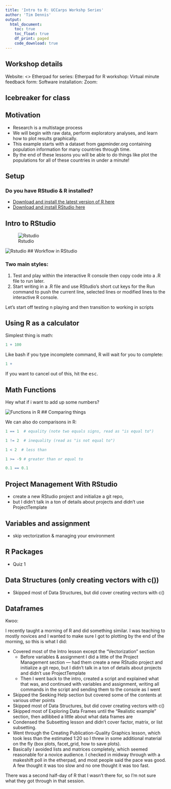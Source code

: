 ```yaml
---
title: 'Intro to R: UCCarps Workshp Series'
author: 'Tim Dennis'
output: 
  html_document:
    toc: true
    toc_float: true
    df_print: paged
    code_download: true
---
```


## Workshop details 

Website: <>
Etherpad for series: 
Etherpad for R workshop: 
Virtual minute feedback form: 
Software installation: 
Zoom: 

## Icebreaker for class 


## Motivation 

* Research is a multistage process
* We will begin with raw data, perform exploratory analyses, and learn how to plot results graphically. 
* This example starts with a dataset from gapminder.org containing population information for many countries through time. 
* By the end of these lessons you will be able to do things like plot the populations for all of these countries in under a minute!


## Setup 

### Do you have RStudio & R installed? 

* [Download and install the latest version of R here](https://www.r-project.org/)
* [Download and install RStudio here](https://www.rstudio.com/)

## Intro to RStudio 

![Rstudio](https://swcarpentry.github.io/r-novice-gapminder/fig/01-rstudio.png)

![Rstudio](https://librarycarpentry.org/lc-r/fig/RStudioPanes.png)
## Workflow in RStudio 

### Two main styles: 

1. Test and play within the interactive R console then copy code into a .R file to run later.
1. Start writing in a .R file and use RStudio’s short cut keys for the Run command to push the current line, selected lines or modified lines to the interactive R console.

Let's start off testing n playing and then transition to working in scripts

## Using R as a calculator

Simplest thing is math: 

```r
1 + 100

```

Like bash if you type incomplete command, R will wait for you to complete:

```r
1 + 
```

If you want to cancel out of this, hit the <kbd>esc</kbd>. 

## Math Functions 

Hey what if i want to add up some numbers? 


![Functions in R](https://science.nu/wp-content/uploads/2019/06/image-8.png)
## Comparing things 

We can also do comparisons in R:


```r
1 == 1  # equality (note two equals signs, read as "is equal to")
```

```r
1 != 2  # inequality (read as "is not equal to")
```
```r
1 < 2  # less than

```

```r
1 >= -9 # greater than or equal to
```

```r
0.1 == 0.1
```

## Project Management With RStudio

* create a new RStudio project and initialize a git repo, 
* but I didn’t talk in a ton of details about projects and didn’t use ProjectTemplate

## Variables and assignment

* skip vectorization & managing your environment 

## R Packages

* Quiz 1 


## Data Structures (only creating vectors with c())
* Skipped most of Data Structures, but did cover creating vectors with c()

## Dataframes 


Kwoo: 

I recently taught a morning of R and did something similar. I was teaching to mostly novices and I wanted to make sure I got to plotting by the end of the morning, so this is what I did:

* Covered most of the Intro lesson except the “Vectorization” section
   * Before variables & assignment I did a little of the Project Management section — had them create a new RStudio project and initialize a git repo, but I didn’t talk in a ton of details about projects and didn’t use ProjectTemplate
   * Then I went back to the intro, created a script and explained what that was, and continued with variables and assignment, writing all commands in the script and sending them to the console as I went
* Skipped the Seeking Help section but covered some of the contents at various other points
* Skipped most of Data Structures, but did cover creating vectors with c()
* Skipped most of Exploring Data Frames until the “Realistic example” section, then adlibbed a little about what data frames are
* Condensed the Subsetting lesson and didn’t cover factor, matrix, or list subsetting.
* Went through the Creating Publication-Quality Graphics lesson, which took less than the estimated 1:20 so I threw in some additional material on the fly (box plots, facet_grid, how to save plots).
* Basically I avoided lists and matrices completely, which seemed reasonable for a novice audience. I checked in midway through with a makeshift poll in the etherpad, and most people said the pace was good. A few thought it was too slow and no one thought it was too fast.

There was a second half-day of R that I wasn't there for, so I'm not sure what they got through in that session.
